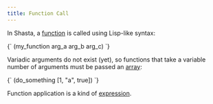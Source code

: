 ```yaml
---
title: Function Call
---
```



In Shasta, a [function] is called using Lisp-like syntax:

<CodeBlock language="shasta">
  {`
(my_function arg_a arg_b arg_c)
`}
</CodeBlock>

Variadic arguments do not exist (yet), so functions that take a variable number of arguments must be passed an [array]:

<CodeBlock language="shasta">
  {`
(do_something [1, "a", true])
`}
</CodeBlock>

Function application is a kind of [expression].

[function]: ./function
[array]: ./array
[expression]: ./expression
